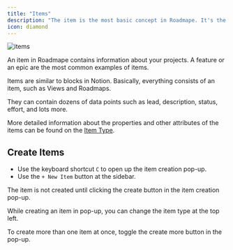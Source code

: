 ```yaml
---
title: "Items"
description: "The item is the most basic concept in Roadmape. It's the backbone of everything."
icon: diamond
---
```


![items](/images/items.png)

An item in Roadmape contains information about your projects. A feature or an epic are the most common examples of items.

Items are similar to blocks in Notion. Basically, everything consists of an item, such as Views and Roadmaps.

They can contain dozens of data points such as lead, description, status, effort, and lots more.

<Info>More detailed information about the properties and other attributes of the items can be found on the [Item Type](/understanding-items/item-types).</Info>

## Create Items

- Use the keyboard shortcut `C` to open up the item creation pop-up.
- Use the `+ New Item` button at the sidebar.

<Note>The item is not created until clicking the create button in the item creation pop-up.</Note>

<Info>While creating an item in pop-up, you can change the item type at the top left.</Info>

<Info>To create more than one item at once, toggle the create more button in the pop-up.</Info>


